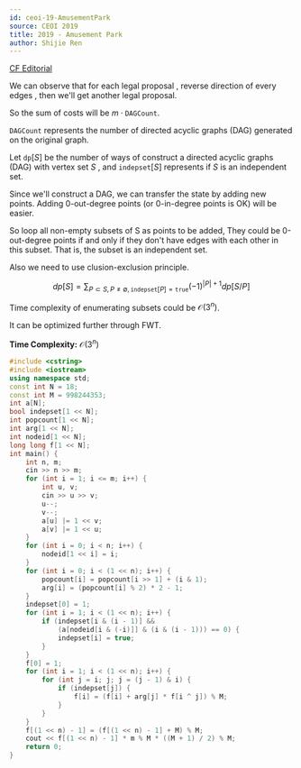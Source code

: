 ---
id: ceoi-19-AmusementPark
source: CEOI 2019
title: 2019 - Amusement Park
author: Shijie Ren
---

[CF Editorial](https://codeforces.com/blog/entry/68748)

<Spoiler title="Hint">

We can observe that for each legal proposal , reverse direction of every edges ,
then we'll get another legal proposal.

So the sum of costs will be $m\cdot\texttt{DAGCount}$.

$\texttt{DAGCount}$ represents the number of directed acyclic graphs (DAG)
generated on the original graph.

</Spoiler>

<Spoiler title="Explanation">

Let $\texttt{dp}[S]$ be the number of ways of construct a directed acyclic
graphs (DAG) with vertex set $S$ , and $\texttt{indepset}[S]$ represents if $S$
is an independent set.

Since we'll construct a DAG, we can transfer the state by adding new points.
Adding 0-out-degree points (or 0-in-degree points is OK) will be easier.

So loop all non-empty subsets of S as points to be added, They could be
0-out-degree points if and only if they don't have edges with each other in this
subset. That is, the subset is an independent set.

Also we need to use clusion-exclusion principle.

$$
dp[S]=\sum_{P \subset S,P\not=\emptyset,\texttt{indepset}[P]=\texttt{true}}(−1)^{|P|+1}dp[S / P]
$$

Time complexity of enumerating subsets could be $\mathcal{O}(3^n)$.

<Optional>
It can be optimized further through FWT.
</Optional>

</Spoiler>

<Spoiler title="Implementation">

**Time Complexity:** $\mathcal{O}(3^n)$

<LanguageSection>

<CPPSection>

```cpp
#include <cstring>
#include <iostream>
using namespace std;
const int N = 18;
const int M = 998244353;
int a[N];
bool indepset[1 << N];
int popcount[1 << N];
int arg[1 << N];
int nodeid[1 << N];
long long f[1 << N];
int main() {
	int n, m;
	cin >> n >> m;
	for (int i = 1; i <= m; i++) {
		int u, v;
		cin >> u >> v;
		u--;
		v--;
		a[u] |= 1 << v;
		a[v] |= 1 << u;
	}
	for (int i = 0; i < n; i++) {
		nodeid[1 << i] = i;
	}
	for (int i = 0; i < (1 << n); i++) {
		popcount[i] = popcount[i >> 1] + (i & 1);
		arg[i] = (popcount[i] % 2) * 2 - 1;
	}
	indepset[0] = 1;
	for (int i = 1; i < (1 << n); i++) {
		if (indepset[i & (i - 1)] &&
		    (a[nodeid[i & (-i)]] & (i & (i - 1))) == 0) {
			indepset[i] = true;
		}
	}
	f[0] = 1;
	for (int i = 1; i < (1 << n); i++) {
		for (int j = i; j; j = (j - 1) & i) {
			if (indepset[j]) {
				f[i] = (f[i] + arg[j] * f[i ^ j]) % M;
			}
		}
	}
	f[(1 << n) - 1] = (f[(1 << n) - 1] + M) % M;
	cout << f[(1 << n) - 1] * m % M * ((M + 1) / 2) % M;
	return 0;
}
```

</CPPSection>

</LanguageSection>

</Spoiler>
